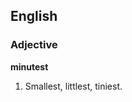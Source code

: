 ==English==
===Adjective===
'''minutest'''

#{{superlative of|[[minute]]}}  Smallest, littlest, tiniest.